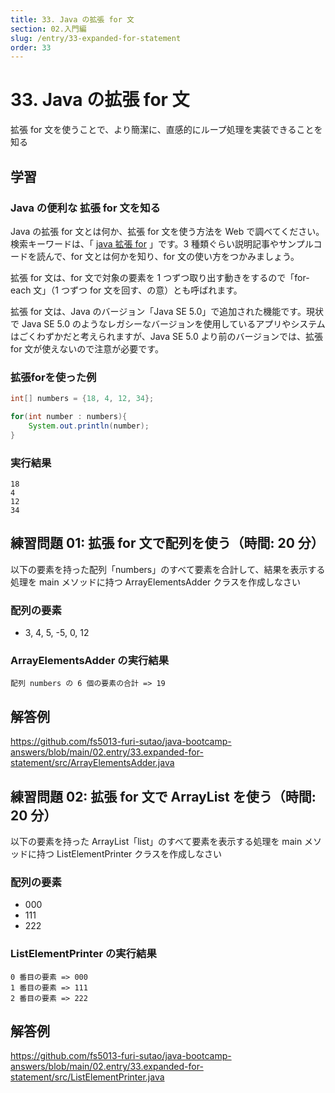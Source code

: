 ```yaml
---
title: 33. Java の拡張 for 文
section: 02.入門編
slug: /entry/33-expanded-for-statement
order: 33
---
```


# 33. Java の拡張 for 文

<p class="goal">
  拡張 for 文を使うことで、より簡潔に、直感的にループ処理を実装できることを知る
</p>

## 学習

### Java の便利な 拡張 for 文を知る

Java の拡張 for 文とは何か、拡張 for 文を使う方法を Web で調べてください。検索キーワードは、「 [java 拡張 for](https://www.google.com/search?q=java+拡張+for) 」です。3 種類ぐらい説明記事やサンプルコードを読んで、for 文とは何かを知り、for 文の使い方をつかみましょう。

拡張 for 文は、for 文で対象の要素を 1 つずつ取り出す動きをするので「for-each 文」（1 つずつ for 文を回す、の意）とも呼ばれます。

拡張 for 文は、Java のバージョン「Java SE 5.0」で追加された機能です。現状で Java SE 5.0 のようなレガシーなバージョンを使用しているアプリやシステムはごくわずかだと考えられますが、Java SE 5.0 より前のバージョンでは、拡張 for 文が使えないので注意が必要です。

### 拡張forを使った例

```java
int[] numbers = {18, 4, 12, 34};

for(int number : numbers){
    System.out.println(number);
}
```

### 実行結果

```
18
4
12
34
```


## 練習問題 01: 拡張 for 文で配列を使う（時間: 20 分）

以下の要素を持った配列「numbers」のすべて要素を合計して、結果を表示する処理を main メソッドに持つ ArrayElementsAdder クラスを作成しなさい

### 配列の要素

- 3, 4, 5, -5, 0, 12

### ArrayElementsAdder の実行結果

```
配列 numbers の 6 個の要素の合計 => 19
```

## 解答例

https://github.com/fs5013-furi-sutao/java-bootcamp-answers/blob/main/02.entry/33.expanded-for-statement/src/ArrayElementsAdder.java

## 練習問題 02: 拡張 for 文で ArrayList を使う（時間: 20 分）

以下の要素を持った ArrayList「list」のすべて要素を表示する処理を main メソッドに持つ ListElementPrinter クラスを作成しなさい

### 配列の要素

- 000
- 111
- 222

### ListElementPrinter の実行結果

```
0 番目の要素 => 000
1 番目の要素 => 111
2 番目の要素 => 222
```

## 解答例

https://github.com/fs5013-furi-sutao/java-bootcamp-answers/blob/main/02.entry/33.expanded-for-statement/src/ListElementPrinter.java
